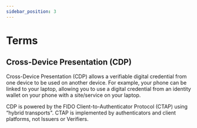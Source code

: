 ```yaml
---
sidebar_position: 3
---
```


# Terms

## Cross-Device Presentation (CDP)

Cross-Device Presentation (CDP) allows a verifiable digital credential from one device to be used on another device. For example, your phone can be linked to your laptop, allowing you to use a digital credential from an identity wallet on your phone with a site/service on your laptop.

CDP is powered by the FIDO Client-to-Authenticator Protocol (CTAP) using “hybrid transports". CTAP is implemented by authenticators and client platforms, not Issuers or Verifiers.
